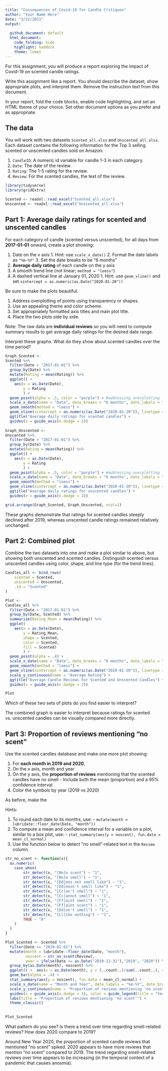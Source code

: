 ```yaml
---
title: "Consequences of Covid-19 for Candle Critiques"
author: "Your Name Here"
date: "3/22/2021"
output: 
  
  github_document: default
  html_document:
    code_folding: hide
    highlight: haddock
    theme: lumen
---
```


For this assignment, you will produce a report exploring the impact of Covid-19 on scented candle ratings.

Write this assignment like a report.
You should describe the dataset, show appropriate plots, and interpret them.
Remove the instruction text from this document.

In your report, fold the code blocks, enable code highlighting, and set an HTML theme of your choice.
Set other document options as you prefer and as appropriate.


## The data

You will work with two datasets `Scented_all.xlsx` and `Unscented_all.xlsx`.
Each dataset contains the following information for the Top 3 selling scented or unscented candles sold on Amazon:
  
  1. `CandleID`: A numeric id variable for candle 1-3 in each category.
  2. `Date`: The date of the review.
  3. `Rating`: The 1-5 rating for the review.
  4. `Review`: For the scented candles, the text of the review.

```r
library(tidyverse)
library(gridExtra)

Scented <- readxl::read_excel("Scented_all.xlsx")
Unscented <- readxl::read_excel("Unscented_all.xlsx")

```


## Part 1: Average daily ratings for scented and unscented candles

For each category of candle (scented versus unscented), for all days from **2017-01-01** onward, create a plot showing:

  1. Date on the x axis
    1. Hint: use `scale_x_date()`
    2. Format the date labels as `"%m-%Y"`
    3. Set the date breaks to be "6 months"
  2. **Average daily rating** of each candle on the y axis
  3. A smooth trend line (not linear; `method = "loess"`)
  4. A dashed vertical line at January 01, 2020
    1. Hint: use `geom_vline()` and set `xintercept = as.numeric(as.Date("2020-01-20"))`
    
Be sure to make the plots beautiful.

  1. Address overplotting of points using transparency or shapes.
  2. Use an appealing theme and color scheme.
  3. Set appropriately formatted axis titles and main plot title.
  4. Place the two plots side by side.
  
Note: The raw data are **individual reviews** so you will need to compute summary results to get average daily ratings for the desired date range.

Interpret these graphs.
What do they show about scented candles over the time period?

```r
Graph_Scented <-
Scented %>% 
  filter(Date > "2017-01-01") %>% 
  group_by(Date) %>% 
  mutate(Rating = mean(Rating)) %>% 
  ggplot() +
    aes(x = as.Date(Date), 
        y = Rating
        ) +
  geom_point(alpha = .5, color = "purple") + #addressing overplotting
  scale_x_date(name = "Date", date_breaks = "6 months", date_labels = "%m-%Y") +
  geom_smooth(method = "loess") +
  geom_vline(xintercept = as.numeric(as.Date("2020-01-20")), linetype = "dashed") +
  ggtitle("Average daily ratings for scented candles") +
  guides(x = guide_axis(n.dodge = 2))
  
Graph_Unscented <-
Unscented %>% 
  filter(Date > "2017-01-01") %>% 
  group_by(Date) %>% 
  mutate(Rating = mean(Rating)) %>% 
  ggplot() +
    aes(x = as.Date(Date), 
        y = Rating
        ) +
  geom_point(alpha = .5, color = "purple") + #addressing overplotting
  scale_x_date(name = "Date", date_breaks = "6 months", date_labels = "%m-%Y") +
  geom_smooth(method = "loess") +
  geom_vline(xintercept = as.numeric(as.Date("2020-01-20")), linetype = "dashed") +
  ggtitle("Average daily ratings for unscented candles") +
  guides(x = guide_axis(n.dodge = 2))

grid.arrange(Graph_Scented, Graph_Unscented, ncol=2)
```

These graphs demonstrate that ratings for scented candles steeply declined after 2019, whereas unscented candle ratings remained relatively unchanged.

## Part 2: Combined plot

Combine the two datasets into one and make a plot similar to above, but showing both unscented and scented candles.
Distinguish scented versus unscented candles using color, shape, and line type (for the trend lines).

```r
Candles_all <- bind_rows(
	scented = Scented, 
	unscented = Unscented, 
	.id = "Scented"
)
```

```r
Plot <- 
Candles_all %>% 
  filter(Date > "2017-01-01") %>% 
  group_by(Date, Scented) %>% 
  summarize(Rating_Mean = mean(Rating)) %>% 
  ggplot(
    aes(x = as.Date(Date),
        y = Rating_Mean,
        shape = Scented,
        color = Scented,
        fill = Scented)
        ) +
  geom_point(alpha = .4) +
  scale_x_date(name = "Date", date_breaks = "6 months", date_labels = "%m-%Y") +
  geom_smooth(method = "loess") +
  geom_vline(xintercept = as.numeric(as.Date("2020-01-20")), linetype = "dashed") +
  scale_y_continuous(name = "Average Rating") +
  ggtitle("Average Candle Reviews For Scented and Unscented Candles") + 
  guides(x = guide_axis(n.dodge = 2)) 

Plot
```

Which of these two sets of plots do you find easier to interpret?

The combined graph is easier to interpret because ratings for scented vs. unscented candles can be visually compared more directly. 

## Part 3: Proportion of reviews mentioning "no scent"

Use the scented candles database and make one more plot showing:

  1. For **each month in 2019 and 2020**, 
  2. On the x axis, month and year
  3. On the y axis, the **proportion of reviews** mentioning that the scented candles have no smell
    - Include both the mean (proportion) and a 95% confidence interval
  4. Color the symbols by year (2019 vs 2020)

As before, make the 

Hints:

  1. To round each date to its months, use:
    - `mutate(month = lubridate::floor_date(Date, "month"))`
  2. To compute a mean and confidence interval for a variable on a plot, similar to a box plot, use:
    - `stat_summary(aes(y = noscent), fun.data = mean_cl_normal)`
  3. Use the function below to detect "no smell"-related text in the `Review` column.

```r
str_no_scent <- function(x){
  as.numeric(
  	case_when(
  		str_detect(x, "[Nn]o scent") ~ "1", 
  		str_detect(x, "[Nn]o smell") ~ "1",
  		str_detect(x, "[Dd]oes not smell like") ~ "1",
  		str_detect(x, "[Dd]oesn't smell like") ~ "1",
  		str_detect(x, "[Cc]an't smell") ~ "1",
  		str_detect(x, "[Cc]annot smell") ~ "1",
  		str_detect(x, "[Ff]aint smell") ~ "1",
  		str_detect(x, "[Ff]aint scent") ~ "1",
  		str_detect(x, "[Dd]on't smell") ~ "1",
  		str_detect(x, "[Ll]ike nothing") ~ "1",
  		TRUE ~ "0"
  	)
  )
}
```

```r
Plot_Scented <- Scented %>% 
  filter(Date >= "2019-01-01") %>%
  mutate(month = lubridate::floor_date(Date, "month"),
         noscent = str_no_scent(Review),
         year = ifelse(Date <= as.Date("2019-12-31"),"2019", "2020")) %>% 
  group_by(as.Date(month), noscent) %>% 
  ggplot() +  aes(x = as.Date(month), y = (..count..)/sum(..count..), color = as.factor(year), fill = as.factor(year)) +
  geom_bar(alpha = .4) +
  stat_summary(aes(y = noscent), fun.data = mean_cl_normal) +
  scale_x_date(name = "Month and Year", date_labels = "%m-%Y", date_breaks = "month", expand = c(0,0)) + 
  scale_y_continuous(name = "Proportion of reviews mentioning 'no scent'") +
  guides(x = guide_axis(n.dodge = 3), color = guide_legend(title = "Year"), fill = guide_legend(title = "Year")) +
  labs(title = "Proportion of reviews mentioning 'no scent'") +
  theme_classic()
  
  
Plot_Scented
```

What pattern do you see?
Is there a trend over time regarding smell-related reviews? 
How does 2020 compare to 2019?

Around New Year 2020, the proportion of scented candle reviews that mentioned "no scent" spiked. 2020 appears to have more reviews that mention "no scent" compared to 2019. The trend regarding smell-related reviews over time appears to be increasing (in the temporal context of a pandemic that causes anosmia).
